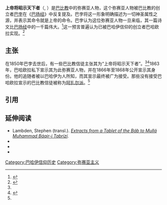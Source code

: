 {{short description|巴比教中的弥赛亚形象}}
{{巴哈伊}}
'''上帝将昭示天下者'''（{{lang-ar|من يظهر الله}}, {{lang-fa| مظهر کلّیه الهی}}）是[[巴比教|巴比教]]中的弥赛亚人物，这个弥赛亚人物被巴比教的创立者[[巴孛|巴孛]]在《[[巴扬经|巴扬经]]》中反复提及。巴孛将这一形象明确描述为一切神圣属性之源，并表示其命令就是上帝的命令。巴孛认为这位弥赛亚人物一旦来临，其一篇诗文比[[巴扬经|巴扬经]]中的一千篇伟大。<ref name="PSmith">{{cite encyclopedia |last= Smith |first= Peter |encyclopedia= A concise encyclopedia of the Baháʼí Faith |title= He whom God shall make Manifest |year= 2000 |publisher= Oneworld Publications |location= Oxford |isbn= 1-85168-184-1 |url= https://books.google.com/books?id=pYfrAQAAQBAJ |pages= 180–1 |access-date= 2020-08-22 |archive-date= 2019-04-01 |archive-url= https://web.archive.org/web/20190401083644/https://books.google.com/books?id=pYfrAQAAQBAJ |dead-url= no }}</ref>这一预言普遍认为已被巴哈伊信仰的创立者巴哈欧拉实现。<ref name= "eor">{{cite encyclopedia | last = Hutter | first = Manfred | editor = Lindsay Jones | encyclopedia = Encyclopedia of Religion | title = Bahā'īs | edition = 2nd | year = 2005 | publisher = Macmillan Reference USA | volume = 2 | location = Detroit | isbn = 0-02-865733-0 | pages = 737–40 | url = https://archive.org/details/encyclopediaofre0000unse_v8f2 }}</ref>

==主张==
在1850年巴孛去世后，有一些巴比教信徒主张其为“上帝将昭示天下者”。<ref name ="PSmith"/><ref name= "PSmith2">{{cite encyclopedia |last= Smith |first= Peter |encyclopedia= A concise encyclopedia of the Baháʼí Faith |title= Dayyan |year= 2000 |publisher= Oneworld Publications |location= Oxford |isbn= 1-85168-184-1 |page= 118 |url= https://books.google.com/books?id=pYfrAQAAQBAJ |access-date= 2020-08-22 |archive-date= 2019-04-01 |archive-url= https://web.archive.org/web/20190401083644/https://books.google.com/books?id=pYfrAQAAQBAJ |dead-url= no }}</ref>1863年，巴哈欧拉私下宣示其为此弥赛亚人物，并在1866年至1868年公开宣示其身份。他的追随者被以巴哈伊为人所知，而其宣示最终被广为接受。那些没有接受巴哈欧拉宣示的巴比教信徒被称为[[阿扎尔派|阿扎尔派]]。<ref name ="PSmith" />

==引用==
{{reflist}}

== 延伸阅读 ==
* Lambden, Stephen (transl.). ''[http://bahai-library.com/bab_lawh_muhammad_baqir-tabrizi Extracts from a Tablet of the Báb to Mullá Muhammad Báqir-i Tabrízí]{{Wayback|url=http://bahai-library.com/bab_lawh_muhammad_baqir-tabrizi |date=20101006144515 }}''.
*{{cite book
 |author = Denis MacEoin
 |authorlink = Denis MacEoin
 |year = 1986
 |chapter = Hierarchy, Authority and Eschatology in Early Bábí Thought
 |title = In Iran: Studies in Bábí and Baháʼí History
 |volume = 3
 |publisher = Kalimat Press
 |location = Los Angeles
 |isbn = 0-933770-16-2
 |url = http://bahai-library.com/maceoin_hierarchy_authority_babi
 |access-date = 2020-08-22
 |archive-date = 2012-01-06
 |archive-url = https://web.archive.org/web/20120106141819/http://bahai-library.com/maceoin_hierarchy_authority_babi
 |dead-url = no
 }}
*{{cite book
 |last = Saiedi
 |first = Nader
 |year = 2008
 |title = Gate of the Heart: Understanding the Writings of the Báb
 |publisher = Wilfrid Laurier University Press
 |location = Canada
 |isbn = 978-1-55458-056-9
 |url = https://books.google.com/books?id=XTfoaK15t64C
 |ref = harv
}}
*{{cite book
 |last = Taherzadeh
 |first = A.
 |authorlink = Adib Taherzadeh
 |year = 1992
 |title = The Covenant of Baháʼu'lláh
 |url = https://archive.org/details/covenantofbahaul0000tahe
 |publisher = George Ronald
 |location = Oxford, UK
 |isbn = 0-85398-344-5
 }}

[[Category:巴哈伊信仰历史|Category:巴哈伊信仰历史]]
[[Category:弥赛亚主义|Category:弥赛亚主义]]